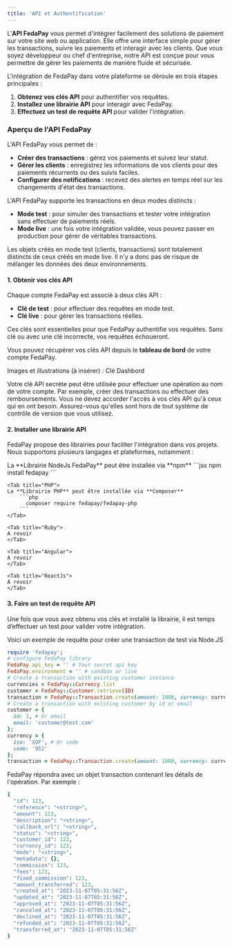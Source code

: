 ```yaml
---
title: 'API et Authentification'
---
```


L'**API FedaPay** vous permet d'intégrer facilement des solutions de paiement sur votre site web ou application. Elle offre une interface simple pour gérer les transactions, suivre les paiements et interagir avec les clients. Que vous soyez développeur ou chef d'entreprise, notre API est conçue pour vous permettre de gérer les paiements de manière fluide et sécurisée.

L'intégration de FedaPay dans votre plateforme se déroule en trois étapes principales :

1. **Obtenez vos clés API** pour authentifier vos requêtes.
2. **Installez une librairie API** pour interagir avec FedaPay.
3. **Effectuez un test de requête API** pour valider l'intégration.

### Aperçu de l'API FedaPay

L'API FedaPay vous permet de :
- **Créer des transactions** : gérez vos paiements et suivez leur statut.
- **Gérer les clients** : enregistrez les informations de vos clients pour des paiements récurrents ou des suivis faciles.
- **Configurer des notifications** : recevez des alertes en temps réel sur les changements d'état des transactions.

L'API FedaPay supporte les transactions en deux modes distincts :

- **Mode test** : pour simuler des transactions et tester votre intégration sans effectuer de paiements réels.
- **Mode live** : une fois votre intégration validée, vous pouvez passer en production pour gérer de véritables transactions.

Les objets créés en mode test (clients, transactions) sont totalement distincts de ceux créés en mode live. Il n'y a donc pas de risque de mélanger les données des deux environnements.

#### 1. Obtenir vos clés API 

Chaque compte FedaPay est associé à deux clés API :
- **Clé de test** : pour effectuer des requêtes en mode test.
- **Clé live** : pour gérer les transactions réelles.

Ces clés sont essentielles pour que FedaPay authentifie vos requêtes. Sans clé ou avec une clé incorrecte, vos requêtes échoueront.

Vous pouvez récupérer vos clés API depuis le **tableau de bord** de votre compte FedaPay.

<Info>Images et illustrations (à insérer) : Clé Dashbord</Info>

<Note>Votre clé API secrète peut être utilisée pour effectuer une opération au nom de votre compte. Par exemple, créer des transactions ou effectuer des remboursements. Vous ne devez accorder l'accès à vos clés API qu'à ceux qui en ont besoin. Assurez-vous qu'elles sont hors de tout système de contrôle de version que vous utilisez.</Note>

#### 2. Installer une librairie API

FedaPay propose des librairies pour faciliter l'intégration dans vos projets. Nous supportons plusieurs langages et plateformes, notamment :

<Tabs>
    <Tab title="Node.js">
    La **Librairie NodeJs FedaPay** peut être installée via **npm**
        ```jsx
        npm install fedapay
        ```
    </Tab>

    <Tab title="PHP">
    La **Librairie PHP** peut être installée via **Composer**
        ```php
          composer require fedapay/fedapay-php
        ```
    </Tab>

    <Tab title="Ruby">
    A revoir
    </Tab>

    <Tab title="Angular">
    A revoir
    </Tab>

    <Tab title="ReactJs">
    A revoir
    </Tab>
</Tabs>

#### 3. Faire un test de requête API

Une fois que vous avez obtenu vos clés et installé la librairie, il est temps d’effectuer un test pour valider votre intégration.

Voici un exemple de requête pour créer une transaction de test via Node.JS

```ruby
require 'fedapay';
# configure FedaPay library
FedaPay.api_key = '' # Your secret api key
FedaPay.environment = '' # sandbox or live
# Create a transaction with existing customer instance
currencies = FedaPay::Currency.list
customer = FedaPay::Customer.retrieve(ID)
transaction = FedaPay::Transaction.create(amount: 1000, currency: currencies.first.to_hash, customer: customer.to_hash, description: '');
# Create a transaction with existing customer by id or email
customer = {
  id: 1, # Or email
  email: 'customer@test.com'
};
currency = {
  iso: 'XOF', # Or code
  code: '952'
};
transaction = FedaPay::Transaction.create(amount: 1000, currency: currency, customer: customer, description: '');
```

FedaPay répondra avec un objet transaction contenant les détails de l'opération. Par exemple :

```ruby
{
  "id": 123,
  "reference": "<string>",
  "amount": 123,
  "description": "<string>",
  "callback_url": "<string>",
  "status": "<string>",
  "customer_id": 123,
  "currency_id": 123,
  "mode": "<string>",
  "metadata": {},
  "commission": 123,
  "fees": 123,
  "fixed_commission": 123,
  "amount_transferred": 123,
  "created_at": "2023-11-07T05:31:56Z",
  "updated_at": "2023-11-07T05:31:56Z",
  "approved_at": "2023-11-07T05:31:56Z",
  "canceled_at": "2023-11-07T05:31:56Z",
  "declined_at": "2023-11-07T05:31:56Z",
  "refunded_at": "2023-11-07T05:31:56Z",
  "transferred_at": "2023-11-07T05:31:56Z"
}
```